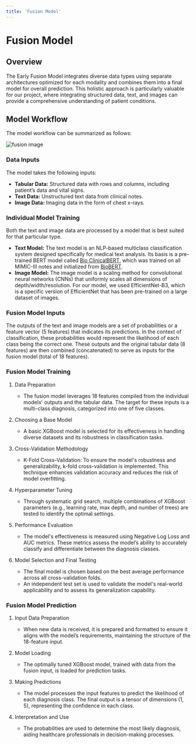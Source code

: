 ```yaml
---
title: 'Fusion Model'
---
```


# Fusion Model

## Overview

The Early Fusion Model integrates diverse data types using separate architectures optimized for each modality and combines them into a final model for overall prediction. This holistic approach is particularly valuable for our project, where integrating structured data, text, and images can provide a comprehensive understanding of patient conditions.

## Model Workflow

The model workflow can be summarized as follows:

![fusion image](/images/early_fusion_diagram.png)

### Data Inputs

The model takes the following inputs:
- **Tabular Data:** Structured data with rows and columns, including patient’s data and vital signs.
- **Text Data:** Unstructured text data from clinical notes.
- **Image Data:** Imaging data in the form of chest x-rays.

### Individual Model Training

Both the text and image data are processed by a model that is best suited for that particular type. 

- **Text Model:** The text model is an NLP-based multiclass classification system designed specifically for medical text analysis. Its basis is a pre-trained BERT model called [Bio ClinicalBERT](https://huggingface.co/emilyalsentzer/Bio_ClinicalBERT), which was trained on all MIMIC-III notes and initialized from [BioBERT](https://arxiv.org/abs/1901.08746).
- **Image Model:** The image model is a scaling method for convolutional neural networks (CNNs) that uniformly scales all dimensions of depth/width/resolution. For our model, we used EfficientNet-B3, which is a specific version of EfficientNet that has been pre-trained on a large dataset of images. 

### Fusion Model Inputs 

The outputs of the text and image models are a set of probabilities or a feature vector (5 features) that indicates its predictions. In the context of classification, these probabilities would represent the likelihood of each class being the correct one. These outputs and the original tabular data (8 features) are then combined (concatenated) to serve as inputs for the fusion model (total of 18 features).

### Fusion Model Training

1. Data Preparation
    - The fusion model leverages 18 features compiled from the individual models' outputs and the tabular data. The target for these inputs is a multi-class diagnosis, categorized into one of five classes.

2. Choosing a Base Model
    - A basic XGBoost model is selected for its effectiveness in handling diverse datasets and its robustness in classification tasks.

3. Cross-Validation Methodology
    - K-Fold Cross-Validation: To ensure the model's robustness and generalizability, k-fold cross-validation is implemented. This technique enhances validation accuracy and reduces the risk of model overfitting.

4. Hyperparameter Tuning
    - Through systematic grid search, multiple combinations of XGBoost parameters (e.g., learning rate, max depth, and number of trees) are tested to identify the optimal settings.

5. Performance Evaluation
    - The model's effectiveness is measured using Negative Log Loss and AUC metrics. These metrics assess the model’s ability to accurately classify and differentiate between the diagnosis classes.

6. Model Selection and Final Testing
    - The final model is chosen based on the best average performance across all cross-validation folds.
    - An independent test set is used to validate the model's real-world applicability and to assess its generalization capability.

### Fusion Model Prediction
1. Input Data Preparation
    - When new data is received, it is prepared and formatted to ensure it aligns with the model’s requirements, maintaining the structure of the 18-feature input.

2. Model Loading
    - The optimally tuned XGBoost model, trained with data from the fusion input, is loaded for prediction tasks.

3. Making Predictions
    - The model processes the input features to predict the likelihood of each diagnosis class. The final output is a tensor of dimensions (1, 5), representing the confidence in each class.

4. Interpretation and Use
    - The probabilities are used to determine the most likely diagnosis, aiding healthcare professionals in decision-making processes.


